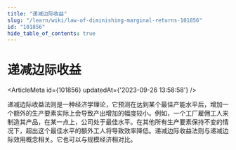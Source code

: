 ```yaml
---
title: "递减边际收益"
slug: "/learn/wiki/law-of-diminishing-marginal-returns-101856"
id: "101856"
hide_table_of_contents: true
---
```



# 递减边际收益

<ArticleMeta id={101856} updatedAt={'2023-09-26 13:58:58'} />
<div className='border-solid border-b border-t-0 my-4 border-[var(--ifm-color-gray-300)]' />

递减边际收益法则是一种经济学理论，它预测在达到某个最佳产能水平后，增加一个额外的生产要素实际上会导致产出增加的幅度较小。例如，一个工厂雇佣工人来制造其产品，在某一点上，公司处于最佳水平。在其他所有生产要素保持不变的情况下，超出这个最佳水平的额外工人将导致效率降低。递减边际收益法则与递减边际效用概念相关。它也可以与规模经济相对比。
